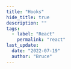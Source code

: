 ```yaml
---
title: "Hooks"
hide_title: true
description: ""
tags:
  - label: "React"
    permalink: "react"
last_update:
  date: "2022-07-19"
  author: "Bruce"
---
```



<FeatureIcon src={react} title="Hooks" />
<LinkList
  data={[
    {
      title: "useState",
      link: "/docs/react/hooks/useState",
      src: react,
    },
    {
      title: "useEffect",
      link: "/docs/react/hooks/useEffect",
      src: react,
    },
    {
      title: "useRef",
      link: "/docs/react/hooks/useRef",
      src: react,
    },
    {
      title: "useContext",
      link: "/docs/react/hooks/useContext",
      src: react,
    },
  ]}
/>
